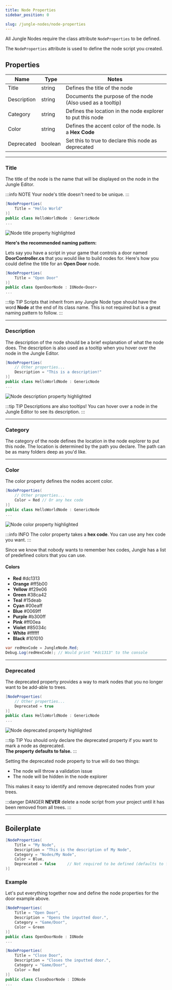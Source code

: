 ```yaml
---
title: Node Properties
sidebar_position: 0

slug: /jungle-nodes/node-properties
---
```


All Jungle Nodes require the class attribute `NodeProperties` to be defined.

The `NodeProperties` attribute is used to define the node script you created.

## Properties

| Name            | Type    | Notes                                                      |
|-----------------|---------|------------------------------------------------------------|
| Title           | string  | Defines the title of the node                              |
| Description     | string  | Documents the purpose of the node (Also used as a tooltip) |
| Category        | string  | Defines the location in the node explorer to put this node |
| Color           | string  | Defines the accent color of the node. Is a **Hex Code**    |
| Deprecated      | boolean | Set this to true to declare this node as deprecated        |

---
### Title

The title of the node is the name that will be displayed on the node in the Jungle Editor.

:::info NOTE
Your node's title doesn't need to be unique.
:::

```csharp
[NodeProperties(
    Title = "Hello World"
)]
public class HelloWorldNode : GenericNode
...
```

![Node title property highlighted](img/node-properties-title.png)

**Here's the recommended naming pattern:**

Lets say you have a script in your game that controls a door named **DoorController.cs** that you would
like to build nodes for. Here's how you could define the title for an **Open Door** node.

```csharp
[NodeProperties(
    Title = "Open Door"
)]
public class OpenDoorNode : IONode<Door>
...
```

:::tip TIP
Scripts that inherit from any Jungle Node type should have the word **Node** at the end of its class name. This is not
required but is a great naming pattern to follow.
:::

---
### Description

The description of the node should be a brief explanation of what the node does. The description is also used as a
tooltip when you hover over the node in the Jungle Editor.

```csharp
[NodeProperties(
    // Other properties...
    Description = "This is a description!"
)]
public class HelloWorldNode : GenericNode
...
```

![Node description property highlighted](img/node-properties-description.png)

:::tip TIP
Descriptions are also tooltips! You can hover over a node in the Jungle Editor to see its description.
:::

---
### Category

The category of the node defines the location in the node explorer to put this node. The location is determined by the
path you declare. The path can be as many folders deep as you'd like.

---
### Color

The color property defines the nodes accent color.

```csharp
[NodeProperties(
    // Other properties...
    Color = Red // Or any hex code
)]
public class HelloWorldNode : GenericNode
...
```

![Node color property highlighted](img/node-properties-color.png)

:::info INFO
The color property takes a **hex code**. You can use any hex code you want.
:::

Since we know that nobody wants to remember hex codes, Jungle has a list of predefined colors that you can use.

#### Colors

*  **Red**     #dc1313
*  **Orange**  #ff5b00
*  **Yellow**  #f29e06
*  **Green**   #38ca42
*  **Teal**    #15deab
*  **Cyan**    #00eaff
*  **Blue**    #0069ff
*  **Purple**  #b300ff
*  **Pink**    #ff00ea
*  **Violet**  #85034c
*  **White**   #ffffff
*  **Black**   #101010

```csharp
var redHexCode = JungleNode.Red;
Debug.Log(redHexCode); // Would print "#dc1313" to the console
```

---
### Deprecated

The deprecated property provides a way to mark nodes that you no longer want to be add-able to trees.

```csharp
[NodeProperties(
    // Other properties...
    Deprecated = true
)]
public class HelloWorldNode : GenericNode
...
```

![Node deprecated property highlighted](img/node-properties-deprecated.png)

:::tip TIP
You should only declare the deprecated property if you want to mark a node as deprecated.
<br />**The property defaults to false.**
:::

Setting the deprecated node property to true will do two things:
- The node will throw a validation issue
- The node will be hidden in the node explorer

This makes it easy to identify and remove deprecated nodes from your trees.

:::danger DANGER
**NEVER** delete a node script from your project until it has been removed from all trees.
:::

---
## Boilerplate

```csharp
[NodeProperties(
    Title = "My Node",
    Description = "This is the description of My Node",
    Category = "Nodes/My Node",
    Color = Blue,
    Deprecated = false     // Not required to be defined (defaults to false)
)]
```

### Example

Let's put everything together now and define the node properties for the door example above.

```csharp
[NodeProperties(
    Title = "Open Door",
    Description = "Opens the inputted door.",
    Category = "Game/Door",
    Color = Green
)]
public class OpenDoorNode : IONode
...
```

```csharp
[NodeProperties(
    Title = "Close Door",
    Description = "Closes the inputted door.",
    Category = "Game/Door",
    Color = Red
)]
public class CloseDoorNode : IONode
...
```
